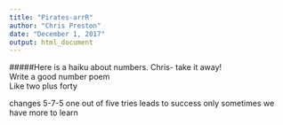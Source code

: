 ```yaml
---
title: "Pirates-arrR"
author: "Chris Preston"
date: "December 1, 2017"
output: html_document
---
```


#####Here is a haiku about numbers.
Chris- take it away!  
Write a good number poem  
Like two plus forty  

changes
5-7-5
one out of five tries
leads to success only sometimes
we have more to learn
